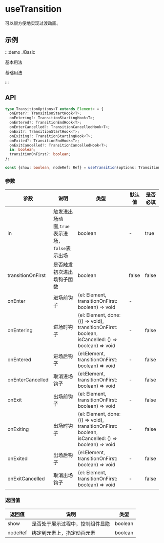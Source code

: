 # useTransition

可以很方便地实现过渡动画。

## 示例

:::demo ./Basic

基本用法

基础用法

:::

## API

```ts
type TransitionOptions<T extends Element> = {
  onEnter?: TransitionStartHook<T>;
  onEntering?: TransitionStartingHook<T>;
  onEntered?: TransitionEndHook<T>;
  onEnterCancelled?: TransitionCancelledHook<T>;
  onExit?: TransitionStartHook<T>;
  onExiting?: TransitionStartingHook<T>;
  onExited?: TransitionEndHook<T>;
  onExitCancelled?: TransitionCancelledHook<T>;
  in: boolean;
  transitionOnFirst?: boolean;
};

const {show: boolean, nodeRef: Ref} = useTransition(options: TransitionOptions)

```

### 参数

| 参数 | 说明 | 类型 | 默认值 | 是否必填 |
| --- | --- | --- | --- | --- |
| in | 触发进出场动画,`true`表示进场，`false`表示出场 | boolean | - | true |
| transitionOnFirst | 是否触发初次进出场钩子函数 | boolean | false | false |
| onEnter | 进场前钩子 | (el: Element, transitionOnFirst: boolean) => void | - |
| onEntering | 进场时钩子 | (el: Element, done: (() => void), transitionOnFirst: boolean, isCancelled: () => boolean) => void | - | false |
| onEntered | 进场后钩子 | (el:Element, transitionOnFirst: boolean) => void | - | false |
| onEnterCancelled | 取消进场钩子 | (el:Element, transitionOnFirst: boolean) => void | - | false |
| onExit | 出场前钩子 | (el: Element, transitionOnFirst: boolean) => void | - | false |
| onExiting | 出场时钩子 | (el: Element, done: (() => void), transitionOnFirst: boolean, isCancelled: () => boolean) => void | - | false |
| onExited | 出场后钩子 | (el:Element, transitionOnFirst: boolean) => void | - | false |
| onExitCancelled | 取消出场钩子 | (el: Element, transitionOnFirst: boolean) => void | - | false |

### 返回值

| 返回值  | 说明                             | 类型    |
| ------- | -------------------------------- | ------- |
| show    | 是否处于展示过程中，控制组件显隐 | boolean |
| nodeRef | 绑定到元素上，指定动画元素       | boolean |
